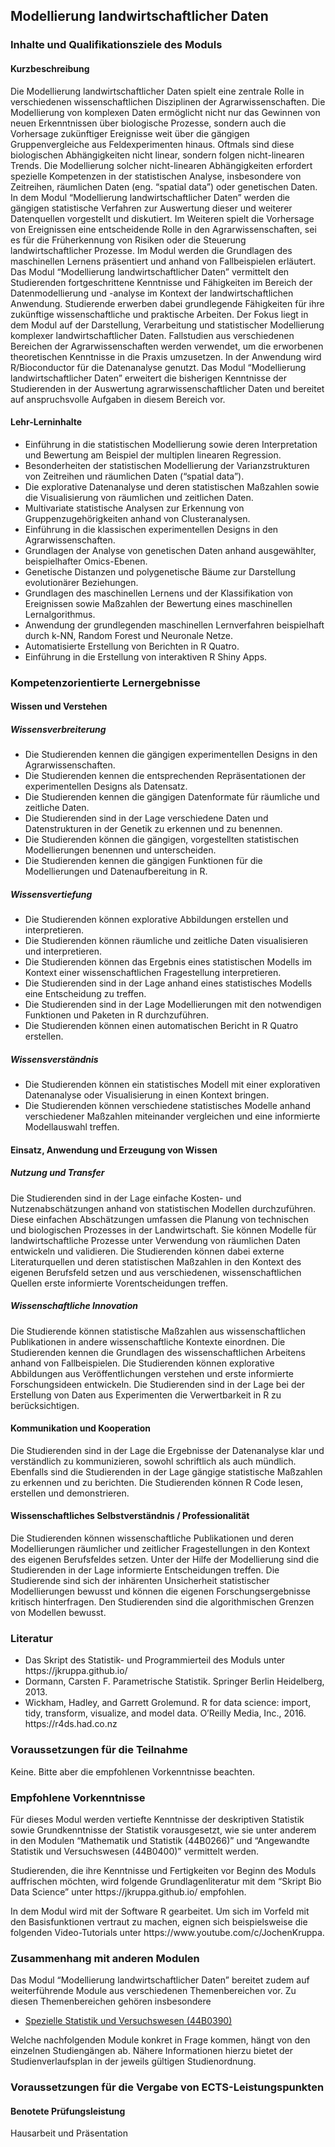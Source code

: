 ## Modellierung landwirtschaftlicher Daten {#sec-module-modellierung-landwirtschaft .unnumbered}

### Inhalte und Qualifikationsziele des Moduls {.unnumbered}

#### Kurzbeschreibung {.unnumbered}

Die Modellierung landwirtschaftlicher Daten spielt eine zentrale Rolle in verschiedenen wissenschaftlichen Disziplinen der Agrarwissenschaften. Die Modellierung von komplexen Daten ermöglicht nicht nur das Gewinnen von neuen Erkenntnissen über biologische Prozesse, sondern auch die Vorhersage zukünftiger Ereignisse weit über die gängigen Gruppenvergleiche aus Feldexperimenten hinaus. Oftmals sind diese biologischen Abhängigkeiten nicht linear, sondern folgen nicht-linearen Trends. Die Modellierung solcher nicht-linearen Abhängigkeiten erfordert spezielle Kompetenzen in der statistischen Analyse, insbesondere von Zeitreihen, räumlichen Daten (eng. "spatial data") oder genetischen Daten. In dem Modul "Modellierung landwirtschaftlicher Daten" werden die gängigen statistische Verfahren zur Auswertung dieser und weiterer Datenquellen vorgestellt und diskutiert. Im Weiteren spielt die Vorhersage von Ereignissen eine entscheidende Rolle in den Agrarwissenschaften, sei es für die Früherkennung von Risiken oder die Steuerung landwirtschaftlicher Prozesse. Im Modul werden die Grundlagen des maschinellen Lernens präsentiert und anhand von Fallbeispielen erläutert. Das Modul "Modellierung landwirtschaftlicher Daten" vermittelt den Studierenden fortgeschrittene Kenntnisse und Fähigkeiten im Bereich der Datenmodellierung und -analyse im Kontext der landwirtschaftlichen Anwendung. Studierende erwerben dabei grundlegende Fähigkeiten für ihre zukünftige wissenschaftliche und praktische Arbeiten. Der Fokus liegt in dem Modul auf der Darstellung, Verarbeitung und statistischer Modellierung komplexer landwirtschaftlicher Daten. Fallstudien aus verschiedenen Bereichen der Agrarwissenschaften werden verwendet, um die erworbenen theoretischen Kenntnisse in die Praxis umzusetzen. In der Anwendung wird R/Bioconductor für die Datenanalyse genutzt. Das Modul "Modellierung landwirtschaftlicher Daten" erweitert die bisherigen Kenntnisse der Studierenden in der Auswertung agrarwissenschaftlicher Daten und bereitet auf anspruchsvolle Aufgaben in diesem Bereich vor.

#### Lehr-Lerninhalte {.unnumbered}

-   Einführung in die statistischen Modellierung sowie deren Interpretation und Bewertung am Beispiel der multiplen linearen Regression.
-   Besonderheiten der statistischen Modellierung der Varianzstrukturen von Zeitreihen und räumlichen Daten ("spatial data").
-   Die explorative Datenanalyse und deren statistischen Maßzahlen sowie die Visualisierung von räumlichen und zeitlichen Daten.
-   Multivariate statistische Analysen zur Erkennung von Gruppenzugehörigkeiten anhand von Clusteranalysen.
-   Einführung in die klassischen experimentellen Designs in den Agrarwissenschaften.
-   Grundlagen der Analyse von genetischen Daten anhand ausgewählter, beispielhafter Omics-Ebenen.
-   Genetische Distanzen und polygenetische Bäume zur Darstellung evolutionärer Beziehungen.
-   Grundlagen des maschinellen Lernens und der Klassifikation von Ereignissen sowie Maßzahlen der Bewertung eines maschinellen Lernalgorithmus.
-   Anwendung der grundlegenden maschinellen Lernverfahren beispielhaft durch k-NN, Random Forest und Neuronale Netze.
-   Automatisierte Erstellung von Berichten in R Quatro.
-   Einführung in die Erstellung von interaktiven R Shiny Apps.

### Kompetenzorientierte Lernergebnisse {.unnumbered}

#### Wissen und Verstehen {.unnumbered}

##### Wissensverbreiterung {.unnumbered}

-   Die Studierenden kennen die gängigen experimentellen Designs in den Agrarwissenschaften.
-   Die Studierenden kennen die entsprechenden Repräsentationen der experimentellen Designs als Datensatz.
-   Die Studierenden kennen die gängigen Datenformate für räumliche und zeitliche Daten.
-   Die Studierenden sind in der Lage verschiedene Daten und Datenstrukturen in der Genetik zu erkennen und zu benennen.
-   Die Studierenden können die gängigen, vorgestellten statistischen Modellierungen benennen und unterscheiden.
-   Die Studierenden kennen die gängigen Funktionen für die Modellierungen und Datenaufbereitung in R.

##### Wissensvertiefung {.unnumbered}

-   Die Studierenden können explorative Abbildungen erstellen und interpretieren.
-   Die Studierenden können räumliche und zeitliche Daten visualisieren und interpretieren.
-   Die Studierenden können das Ergebnis eines statistischen Modells im Kontext einer wissenschaftlichen Fragestellung interpretieren.
-   Die Studierenden sind in der Lage anhand eines statistisches Modells eine Entscheidung zu treffen.
-   Die Studierenden sind in der Lage Modellierungen mit den notwendigen Funktionen und Paketen in R durchzuführen.
-   Die Studierenden können einen automatischen Bericht in R Quatro erstellen.

##### Wissensverständnis {.unnumbered}

-   Die Studierenden können ein statistisches Modell mit einer explorativen Datenanalyse oder Visualisierung in einen Kontext bringen.
-   Die Studierenden können verschiedene statistisches Modelle anhand verschiedener Maßzahlen miteinander vergleichen und eine informierte Modellauswahl treffen.

#### Einsatz, Anwendung und Erzeugung von Wissen {.unnumbered}

##### Nutzung und Transfer {.unnumbered}

Die Studierenden sind in der Lage einfache Kosten- und Nutzenabschätzungen anhand von statistischen Modellen durchzuführen. Diese einfachen Abschätzungen umfassen die Planung von technischen und biologischen Prozesses in der Landwirtschaft. Sie können Modelle für landwirtschaftliche Prozesse unter Verwendung von räumlichen Daten entwickeln und validieren. Die Studierenden können dabei externe Literaturquellen und deren statistischen Maßzahlen in den Kontext des eigenen Berufsfeld setzen und aus verschiedenen, wissenschaftlichen Quellen erste informierte Vorentscheidungen treffen.

##### Wissenschaftliche Innovation {.unnumbered}

Die Studierende können statistische Maßzahlen aus wissenschaftlichen Publikationen in andere wissenschaftliche Kontexte einordnen. Die Studierenden kennen die Grundlagen des wissenschaftlichen Arbeitens anhand von Fallbeispielen. Die Studierenden können explorative Abbildungen aus Veröffentlichungen verstehen und erste informierte Forschungsideen entwickeln. Die Studierenden sind in der Lage bei der Erstellung von Daten aus Experimenten die Verwertbarkeit in R zu berücksichtigen.

#### Kommunikation und Kooperation {.unnumbered}

Die Studierenden sind in der Lage die Ergebnisse der Datenanalyse klar und verständlich zu kommunizieren, sowohl schriftlich als auch mündlich. Ebenfalls sind die Studierenden in der Lage gängige statistische Maßzahlen zu erkennen und zu berichten. Die Studierenden können R Code lesen, erstellen und demonstrieren.

#### Wissenschaftliches Selbstverständnis / Professionalität {.unnumbered}

Die Studierenden können wissenschaftliche Publikationen und deren Modellierungen räumlicher und zeitlicher Fragestellungen in den Kontext des eigenen Berufsfeldes setzen. Unter der Hilfe der Modellierung sind die Studierenden in der Lage informierte Entscheidungen treffen. Die Studierende sind sich der inhärenten Unsicherheit statistischer Modellierungen bewusst und können die eigenen Forschungsergebnisse kritisch hinterfragen. Den Studierenden sind die algorithmischen Grenzen von Modellen bewusst.

### Literatur {.unnumbered}

-   Das Skript des Statistik- und Programmierteil des Moduls unter https://jkruppa.github.io/
-   Dormann, Carsten F. Parametrische Statistik. Springer Berlin Heidelberg, 2013.
-   Wickham, Hadley, and Garrett Grolemund. R for data science: import, tidy, transform, visualize, and model data. O'Reilly Media, Inc., 2016. https://r4ds.had.co.nz

### Voraussetzungen für die Teilnahme {.unnumbered}

Keine. Bitte aber die empfohlenen Vorkenntnisse beachten.

### Empfohlene Vorkenntnisse {.unnumbered}

Für dieses Modul werden vertiefte Kenntnisse der deskriptiven Statistik sowie Grundkenntnisse der Statistik vorausgesetzt, wie sie unter anderem in den Modulen "Mathematik und Statistik (44B0266)" und "Angewandte Statistik und Versuchswesen (44B0400)" vermittelt werden.

Studierenden, die ihre Kenntnisse und Fertigkeiten vor Beginn des Moduls auffrischen möchten, wird folgende Grundlagenliteratur mit dem "Skript Bio Data Science" unter https://jkruppa.github.io/ empfohlen.

In dem Modul wird mit der Software R gearbeitet. Um sich im Vorfeld mit den Basisfunktionen vertraut zu machen, eignen sich beispielsweise die folgenden Video-Tutorials unter https://www.youtube.com/c/JochenKruppa.

### Zusammenhang mit anderen Modulen {.unnumbered}

Das Modul "Modellierung landwirtschaftlicher Daten" bereitet zudem auf weiterführende Module aus verschiedenen Themenbereichen vor. Zu diesen Themenbereichen gehören insbesondere

-   [Spezielle Statistik und Versuchswesen (44B0390)](https://www.hs-osnabrueck.de/module/44b0390/)

Welche nachfolgenden Module konkret in Frage kommen, hängt von den einzelnen Studiengängen ab. Nähere Informationen hierzu bietet der Studienverlaufsplan in der jeweils gültigen Studienordnung.

### Voraussetzungen für die Vergabe von ECTS-Leistungspunkten {.unnumbered}

#### Benotete Prüfungsleistung {.unnumbered}

Hausarbeit und Präsentation
